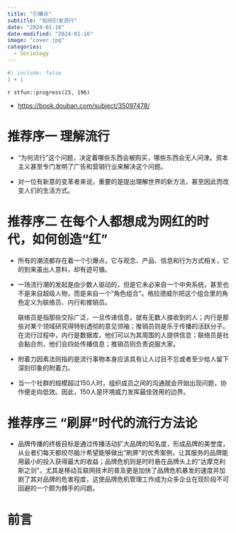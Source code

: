 ```yaml
---
title: "引爆点"
subtitle: "如何引发流行"
date: "2024-01-16"
date-modified: "2024-01-16"
image: "cover.jpg"
categories: 
  - Sociology
---
```


```r
#| include: false
1 + 1
```

::: {.callout-note title='Progress'}
`r stfun::progress(23, 196)`

<!-- 读后感：[读《管理行为》](https://shitao5.org/posts/glxw/)。 -->
:::

::: {.callout-tip title="Learning Source"}
- <https://book.douban.com/subject/35097478/>
:::

# 推荐序一 理解流行 {-}

- “为何流行”这个问题，决定着哪些东西会被购买，哪些东西会无人问津。资本主义甚至专门发明了广告和营销行业来解决这个问题。

- 对一位有新意的变革者来说，重要的是提出理解世界的新方法，甚至因此而改变人们的生活方式。

# 推荐序二 在每个人都想成为网红的时代，如何创造“红”

- 所有的潮流都存在着一个引爆点，它与观念、产品、信息和行为方式相关，它的到来虽出人意料，却有迹可循。

- 一场流行潮的发起是由少数人驱动的，但是它未必来自一个中央系统，甚至也不是来自超级人物，而是来自一个“角色组合”。格拉德威尔把这个组合里的角色定义为联络员、内行和推销员。
  
  联络员是指那些交际广泛，一旦传递信息，就有无数人接收到的人；内行是那些对某个领域研究得特别透彻的意见领袖；推销员则是乐于传播的活跃分子。在流行过程中，内行是数据库，他们可以为其周围的人提供信息；联络员是社会黏合剂，他们会四处传播信息；推销员则负责说服大家。

- 附着力因素法则指的是流行事物本身应该具有让人过目不忘或者至少给人留下深刻印象的附着力。

- 当一个社群的规模超过150人时，组织成员之间的沟通就会开始出现问题，协作便走向低效。因此，150人是环境威力发挥最佳效用的边界。

# 推荐序三 “刷屏”时代的流行方法论

- <p>品牌传播的终极目标是通过传播活动扩大品牌的知名度，形成品牌的美誉度，从业者们每天都绞尽脑汁希望能够做出“刷屏”的优秀案例，让其服务的品牌能用最小的投入获得最大的收益；品牌危机则是时时悬在品牌头上的“达摩克利斯之剑”，尤其是移动互联网技术的普及更是加快了品牌危机暴发的速度并加剧了其对品牌的危害程度，这使品牌危机管理工作成为众多企业在现阶段不可回避的一个颇为棘手的问题。</p>

# 前言






































